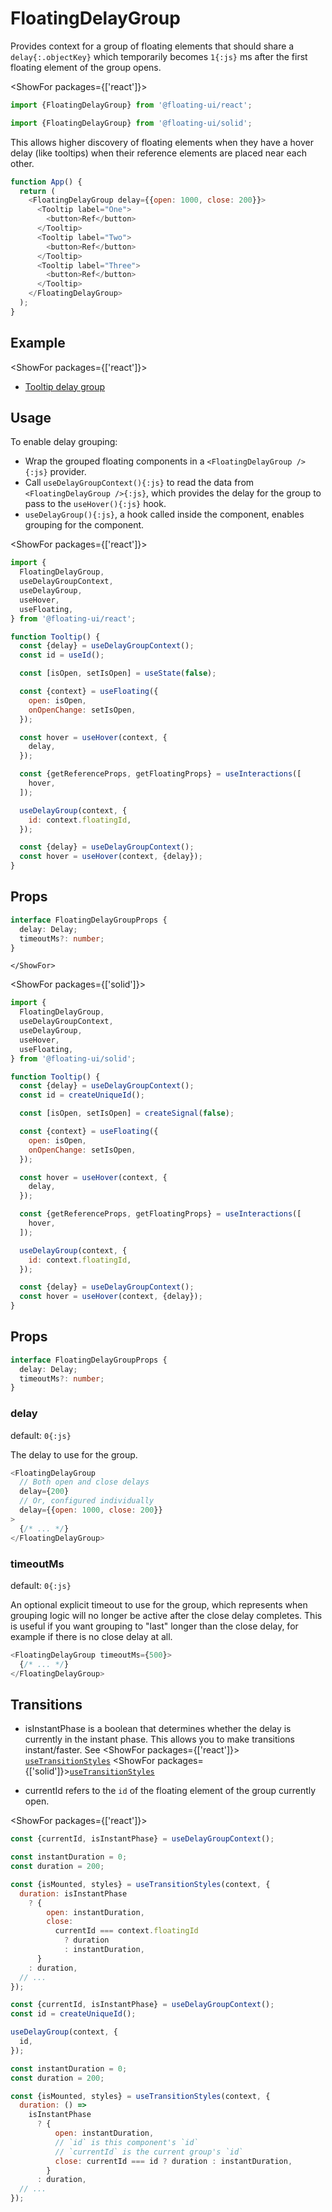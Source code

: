 <PageCard>

# FloatingDelayGroup

Provides context for a group of floating elements that should
share a `delay{:.objectKey}` which temporarily becomes `1{:js}`
ms after the first floating element of the group opens.

<ShowFor packages={['react']}>

```js
import {FloatingDelayGroup} from '@floating-ui/react';
```

</ShowFor>
<ShowFor packages={['solid']}>

```js
import {FloatingDelayGroup} from '@floating-ui/solid';
```

</ShowFor>
</PageCard>

This allows higher discovery of floating elements when they have
a hover delay (like tooltips) when their reference elements are
placed near each other.

```js
function App() {
  return (
    <FloatingDelayGroup delay={{open: 1000, close: 200}}>
      <Tooltip label="One">
        <button>Ref</button>
      </Tooltip>
      <Tooltip label="Two">
        <button>Ref</button>
      </Tooltip>
      <Tooltip label="Three">
        <button>Ref</button>
      </Tooltip>
    </FloatingDelayGroup>
  );
}
```

## Example

<ShowFor packages={['react']}>
  - [Tooltip delay
  group](https://codesandbox.io/s/clever-aryabhata-yq3xyc?file=/src/Group.tsx)
</ShowFor>

## Usage

To enable delay grouping:

- Wrap the grouped floating components in a
  `<FloatingDelayGroup />{:js}` provider.
- Call `useDelayGroupContext(){:js}` to read the data from
  `<FloatingDelayGroup />{:js}`, which provides the
  <WordHighlight id='a'>delay</WordHighlight> for the group to
  pass to the `useHover(){:js}` hook.
- `useDelayGroup(){:js}`, a hook called inside the component,
  enables grouping for the component.

<ShowFor packages={['react']}>

```js /delay/#a
import {
  FloatingDelayGroup,
  useDelayGroupContext,
  useDelayGroup,
  useHover,
  useFloating,
} from '@floating-ui/react';

function Tooltip() {
  const {delay} = useDelayGroupContext();
  const id = useId();

  const [isOpen, setIsOpen] = useState(false);

  const {context} = useFloating({
    open: isOpen,
    onOpenChange: setIsOpen,
  });

  const hover = useHover(context, {
    delay,
  });

  const {getReferenceProps, getFloatingProps} = useInteractions([
    hover,
  ]);

  useDelayGroup(context, {
    id: context.floatingId,
  });

  const {delay} = useDelayGroupContext();
  const hover = useHover(context, {delay});
}
```

## Props

```ts
interface FloatingDelayGroupProps {
  delay: Delay;
  timeoutMs?: number;
}
```

    </ShowFor>

<ShowFor packages={['solid']}>

```js /delay/#a
import {
  FloatingDelayGroup,
  useDelayGroupContext,
  useDelayGroup,
  useHover,
  useFloating,
} from '@floating-ui/solid';

function Tooltip() {
  const {delay} = useDelayGroupContext();
  const id = createUniqueId();

  const [isOpen, setIsOpen] = createSignal(false);

  const {context} = useFloating({
    open: isOpen,
    onOpenChange: setIsOpen,
  });

  const hover = useHover(context, {
    delay,
  });

  const {getReferenceProps, getFloatingProps} = useInteractions([
    hover,
  ]);

  useDelayGroup(context, {
    id: context.floatingId,
  });

  const {delay} = useDelayGroupContext();
  const hover = useHover(context, {delay});
}
```

## Props

```ts
interface FloatingDelayGroupProps {
  delay: Delay;
  timeoutMs?: number;
}
```

</ShowFor>

### delay

<Required />

default: `0{:js}`

The delay to use for the group.

```js
<FloatingDelayGroup
  // Both open and close delays
  delay={200}
  // Or, configured individually
  delay={{open: 1000, close: 200}}
>
  {/* ... */}
</FloatingDelayGroup>
```

### timeoutMs

default: `0{:js}`

An optional explicit timeout to use for the group, which
represents when grouping logic will no longer be active after the
close delay completes. This is useful if you want grouping to
"last" longer than the close delay, for example if there is no
close delay at all.

```js
<FloatingDelayGroup timeoutMs={500}>
  {/* ... */}
</FloatingDelayGroup>
```

## Transitions

- <WordHighlight id="a">isInstantPhase</WordHighlight> is a boolean
  that determines whether the delay is currently in the instant phase.
  This allows you to make transitions instant/faster. See
  <ShowFor packages={['react']}>
    [`useTransitionStyles`](/docs/react/useTransition#usetransitionstyles)
  </ShowFor>
  <ShowFor packages={['solid']}>[`useTransitionStyles`](/docs/solid/useTransition#usetransitionstyles)</ShowFor>

- <WordHighlight id="b">currentId</WordHighlight> refers to the `id`
  of the floating element of the group currently open.

<ShowFor packages={['react']}>

```js /isInstantPhase/#a /currentId/#b
const {currentId, isInstantPhase} = useDelayGroupContext();

const instantDuration = 0;
const duration = 200;

const {isMounted, styles} = useTransitionStyles(context, {
  duration: isInstantPhase
    ? {
        open: instantDuration,
        close:
          currentId === context.floatingId
            ? duration
            : instantDuration,
      }
    : duration,
  // ...
});
```

</ShowFor>
<ShowFor packages={['solid']}>

```js /isInstantPhase/
const {currentId, isInstantPhase} = useDelayGroupContext();
const id = createUniqueId();

useDelayGroup(context, {
  id,
});

const instantDuration = 0;
const duration = 200;

const {isMounted, styles} = useTransitionStyles(context, {
  duration: () =>
    isInstantPhase
      ? {
          open: instantDuration,
          // `id` is this component's `id`
          // `currentId` is the current group's `id`
          close: currentId === id ? duration : instantDuration,
        }
      : duration,
  // ...
});
```

</ShowFor>
